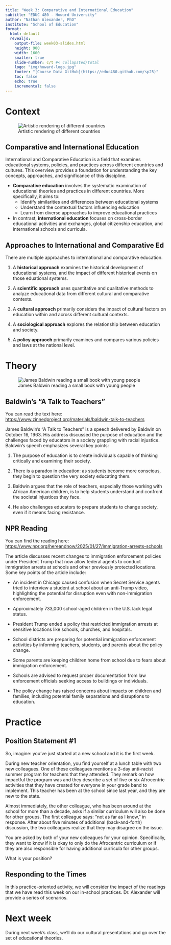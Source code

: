 ```yaml
---
title: "Week 3: Comparative and International Education"
subtitle: "EDUC 480 - Howard University"
author: "Nathan Alexander, PhD"
institute: "School of Education"
format: 
  html: default
  revealjs:
    output-file: week03-slides.html
    height: 900
    width: 1600
    smaller: true
    slide-number: c/t #< collapsted/total
    logo: "img/howard-logo.jpg"
    footer: "[Course Data GitHub](https://educ480.github.com/sp25)"
    toc: false
    echo: true
    incremental: false
---
```


# Context

![Artistic rendering of different countries](/img/global-ed.jpg)

## Comparative and International Education

International and Comparative Education is a field that examines educational systems, policies, and practices across different countries and cultures. This overview provides a foundation for understanding the key concepts, approaches, and significance of this discipline.

  - **Comparative education** involves the systematic examination of educational theories and practices in different countries. More specifically, it aims to:
    - Identify similarities and differences between educational systems
    - Understand the contextual factors influencing education
    - Learn from diverse approaches to improve educational practices
 
 - In contrast, **international education** focuses on cross-border educational activities and exchanges, global citizenship education, and international schools and curricula.

## Approaches to International and Comparative Ed

There are multiple approaches to international and comparative education.

  1. A **historical approach** examines the historical development of educational systems, and the impact of different historical events on those eduational systems.

  2. A **scientific approach** uses quantitative and qualitative methods to analyze educational data from different cultural and comparative contexts.

  3. A **cultural approach** primarily considers the impact of cultural factors on education within and across different cultural contexts.

  4. A **sociological approach** explores the relationship between education and society.
  
  5. A **policy appraoch** primarily examines and compares various policies and laws at the national level.

# Theory

![James Baldwin reading a small book with young people](/img/baldwin.jpg)

## Baldwin's "A Talk to Teachers"

You can read the text here: [https://www.zinnedproject.org/materials/baldwin-talk-to-teachers](https://www.zinnedproject.org/materials/baldwin-talk-to-teachers)

James Baldwin's "A Talk to Teachers" is a speech delivered by Baldwin on October 16, 1963. His address discussed the purpose of education and the challenges faced by educators in a society grappling with racial injustice. Baldwin's speech emphasizes several key points:

  1. The purpose of education is to create individuals capable of thinking critically and examining their society.

  2. There is a paradox in education: as students become more conscious, they begin to question the very society educating them.

  3. Baldwin argues that the role of teachers, especially those working with African American children, is to help students understand and confront the societal injustices they face.

  4. He also challenges educators to prepare students to change society, even if it means facing resistance.

## NPR Reading

You can find the reading here: [https://www.npr.org/hereandnow/2025/01/27/immigration-arrests-schools](https://www.npr.org/hereandnow/2025/01/27/immigration-arrests-schools)

The article discusses recent changes to immigration enforcement policies under President Trump that now allow federal agents to conduct immigration arrests at schools and other previously protected locations. Some key points of the article include:

  - An incident in Chicago caused confusion when Secret Service agents tried to interview a student at school about an anti-Trump video, highlighting the potential for disruption even with non-immigration enforcement.

  - Approximately 733,000 school-aged children in the U.S. lack legal status.

  - President Trump ended a policy that restricted immigration arrests at sensitive locations like schools, churches, and hospitals.

  - School districts are preparing for potential immigration enforcement activities by informing teachers, students, and parents about the policy change.

  - Some parents are keeping children home from school due to fears about immigration enforcement.

  - Schools are advised to request proper documentation from law enforcement officials seeking access to buildings or individuals.

  - The policy change has raised concerns about impacts on children and families, including potential family separations and disruptions to education.

# Practice

## Position Statement #1

So, imagine: you've just started at a new school and it is the first week.

During new teacher orientation, you find yourself at a lunch table with two new colleagues. One of these colleagues mentions a 3-day anti-racist summer program for teachers that they attended. They remark on how impactful the program was and they describe a set of five or six Afrocentric activities that they have created for everyone in your grade band to implement. This teacher has been at the school since last year, and they are new to the state.

Almost immediately, the other colleague, who has been around at the school for more than a decade, asks if a similar curriculum will also be done for other groups. The first colleague says: "not as far as I know," in response. After about five minutes of additional (back-and-forth) discussion, the two colleagues realize that they may disagree on the issue.

You are asked by both of your new colleagues for your opinion. Specifically, they want to know if it is okay to only do the Afrocentric curriculum or if they are also responsible for having additional curricula for other groups.

What is your position?

## Responding to the Times

In this practice-oriented activity, we will consider the impact of the readings that we have read this week on our in-school practices. Dr. Alexander will provide a series of scenarios.

# Next week

During next week's class, we'll do our cultural presentations and go over the set of educational theories.


